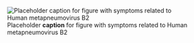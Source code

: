 ![Placeholder __caption__ for figure with symptoms related to Human metapneumovirus B2](/img/placeholder.jpg)
